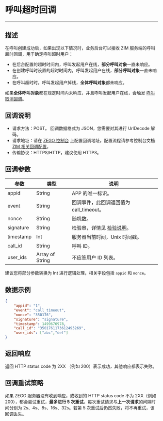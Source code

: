 
# 呼叫超时回调

- - -

##  描述

在呼叫创建成功后，如果出现以下情况时，业务后台可以接收 ZIM 服务端的呼叫超时回调，用于确定呼叫超时用户：
- 在后台配置的超时时间内，呼叫发起用户在线，**部分呼叫对象**一直未响应。
- 在创建呼叫时设置的超时时间内，呼叫发起用户在线，**部分呼叫对象**一直未响应。
- 在呼叫超时时，呼叫发起用户掉线，**全体呼叫对象**都未响应。

<Note title="说明">

如果**全体呼叫对象**都在规定时间内未响应，并且呼叫发起用户在线，会触发 [呼叫取消回调](./Call%20invitation%20canceled.mdx)。
</Note>

## 回调说明

- 请求方法：POST。
  <Note title="说明">
  回调数据格式为 JSON，您需要对其进行 UrlDecode 解码。
  </Note>
- 请求地址：请在 [ZEGO 控制台](https://console.zego.im/) 上配置回调地址，配置流程请参考控制台文档 [ZIM 相关回调配置](https://doc-zh.zego.im/article/17223)。
- 传输协议：HTTPS/HTTP，建议使用 HTTPS。

## 回调参数

| 参数 | 类型 | 说明 |
| -- | -- | -- |
| appid | String | APP 的唯一标识。 |
| event | String | 回调事件，此回调返回值为 call_timeout。 |
| nonce | String | 随机数。 |
| signature | String | 检验串，详情见 [检验说明](./Authenticating%20server-to-server%20callbacks.mdx)。 |
| timestamp | Int | 服务器当前时间，Unix 时间戳。 |
| call_id | String | 呼叫 ID。 |
| user_ids | Array of String | 不应答用户 ID 列表。 |

<Note title="说明">

建议您将部分参数转换为 Int 进行逻辑处理，相关字段包括 `appid` 和 `nonce`。
</Note>

## 数据示例

```json
{
    "appid": "1",
    "event": "call_timeout",
    "nonce": "350176",
    "signature": "signature",
    "timestamp": 1499676978,
    "call_id": "3501761173612493269",
    "user_ids": ["abc","def"]
}
```

## 返回响应
返回 HTTP status code 为 2XX （例如 200）表示成功，其他响应都表示失败。

## 回调重试策略

如果 ZEGO 服务器没有收到响应，或收到的 HTTP status code 不为 2XX（例如 200），都会尝试重试，**最多进行 5 次重试**。每次重试请求与**上一次请求**的间隔时间分别为 2s、4s、8s、16s、32s。若第 5 次重试后仍然失败，将不再重试，该回调丢失。
